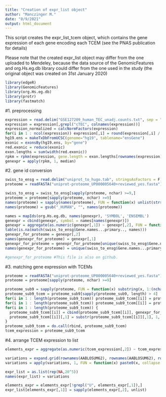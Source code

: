 ```yaml
---
title: "Creation of expr_list object"
author: "Manczinger M."
date: "8/9/2021"
output: html_document
---
```


This script creates the expr_list_tcem object, which contains the gene expression of each gene encoding each TCEM (see the PNAS publication for details)

Please note that the created expr_list object may differ from the one uploaded to Mendeley, because the data source of the GenomicFeatures and org.Hs.eg.db library could differ from the one used in the study (the original object was created on 31st January 2020)

```r
library(edgeR)
library(GenomicFeatures)
library(org.Hs.eg.db)
library(protr)
library(fastmatch)
```

#1. preprocessing

```r
expression = read.delim("GSE127209_human_TEC_unadj.counts.txt", sep = "\t", stringsAsFactors = F) # gene expression data of cTECs were generated by the study with DOI: 10.1172/jci.insight.125377. The file can be downloaded from Mendeley Data (dx.doi.org/10.17632/63xr979845.1).
expression = expression[,grepl("cTEC", colnames(expression))]
expression_normalized = calcNormFactors(expression)
for(i in 1 : ncol(expression)) expression[,i] = round(expression[,i] / expression_normalized[i])
hg19.ens = makeTxDbFromUCSC(genome="hg19", tablename="ensGene")
exonic = exonsBy(hg19.ens, by="gene")
red.exonic = reduce(exonic)
exon.lengths = sum(width(red.exonic))
rpkm = rpkm(expression, gene.length = exon.lengths[rownames(expression)])
genexpr = apply(rpkm, 1, median)
```

#2. gene id conversion

```r
swiss_to_ensg = read.delim("uniprot_to_hugo.tab", stringsAsFactors = F) # The file was downloaded from the uniprot database on 31st January 2020. The file can be downloaded from Mendeley Data (dx.doi.org/10.17632/63xr979845.1).
proteome = readFASTA("uniprot-proteome_UP000005640+reviewed_yes.fasta") # The file was downloaded from the uniprot database on 27th January 2020. The file can be downloaded from Mendeley Data (dx.doi.org/10.17632/63xr979845.1).

swiss_to_ensg = swiss_to_ensg[sapply(proteome, nchar) >=9,]
proteome = proteome[sapply(proteome, nchar) >=9]
names(proteome) = sapply(names(proteome), FUN = function(x) unlist(strsplit(x, "\\|"))[3])
names(proteome) = gsub("_HUMAN", "", names(proteome))

names = mapIds(org.Hs.eg.db, names(genexpr), 'SYMBOL', 'ENSEMBL')
genexpr = cbind(genexpr, symbol = names[names(genexpr)])
genexpr = aggregate(as.numeric(genexpr[,1]) ~ genexpr[,2], FUN = function(x) max(x, na.rm = T))
table(is.na(match(swiss_to_ensg$Gene.names...primary.., names)))
genexpr_for_proteome = genexpr[,2]
names(genexpr_for_proteome) = genexpr[,1]
genexpr_for_proteome = genexpr_for_proteome[unique(swiss_to_ensg$Gene.names...primary..)]
names(genexpr_for_proteome) = unique(swiss_to_ensg$Gene.names...primary..)

#genexpr_for_proteome #This file is also on github.
```

#3. matching gene expression with TCEMs

```r
proteome = readFASTA("uniprot-proteome_UP000005640+reviewed_yes.fasta") #The file can be downloaded from Mendeley Data (dx.doi.org/10.17632/63xr979845.1).
proteome = proteome[sapply(proteome, nchar) >=9]

proteome_sub9 = sapply(proteome, FUN = function(x) substring(x, 1:(nchar(x) - 4), c(9:nchar(x), rep(nchar(x), 4))))
proteome_sub9_tcem = proteome_sub9[sapply(proteome_sub9, length) > 4]
for(i in 1 : length(proteome_sub9_tcem)) proteome_sub9_tcem[[i]] = proteome_sub9_tcem[[i]][-1:-3]
for(i in 1 : length(proteome_sub9_tcem)) proteome_sub9_tcem[[i]] = proteome_sub9_tcem[[i]][-length(proteome_sub9_tcem[[i]])]
for(i in 1 : length(proteome_sub9_tcem)) {
  proteome_sub9_tcem[[i]] = cbind(proteome_sub9_tcem[[i]], genexpr_for_proteome[swiss_to_ensg$Gene.names...primary..[i]])
  proteome_sub9_tcem[[i]][,1] = substr(proteome_sub9_tcem[[i]][,1], 1, 5)
}
proteome_sub9_tcem = do.call(rbind, proteome_sub9_tcem)
tcem_expression = proteome_sub9_tcem
```

#4. arrange TCEM expression to list

```r
elements_expr = aggregate(as.numeric(tcem_expression[,2]) ~ tcem_expression[,1], FUN = function(x) x) #It is a long-time running

variations = expand.grid(rownames(AABLOSUM62), rownames(AABLOSUM62), rownames(AABLOSUM62), rownames(AABLOSUM62), rownames(AABLOSUM62))
variations = apply(variations, 1, FUN = function(x) paste0(x, collapse = ""))

expr_list = as.list(rep(NA,20^5))
names(expr_list) = variations

elements_expr = elements_expr[!grepl("U", elements_expr[,1]),]
expr_list[elements_expr[,1]] = sapply(elements_expr[,2], unlist)
```

